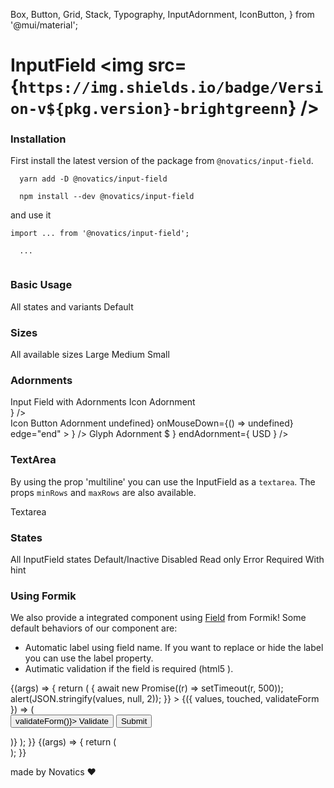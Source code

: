   Box,
  Button,
  Grid,
  Stack,
  Typography,
  InputAdornment,
  IconButton,
} from '@mui/material';


<Meta title="Components/InputField" component={InputField} />

# InputField <img src={`https://img.shields.io/badge/Version-v${pkg.version}-brightgreenn`} />

### Installation

First install the latest version of the package from `@novatics/input-field`.

```shell
  yarn add -D @novatics/input-field
```

```shell
  npm install --dev @novatics/input-field
```

and use it

```tsx
import ... from '@novatics/input-field';

  ...


```

### Basic Usage

<Canvas>
  <Story name="Basic Usage">
    <Stack>
      <Typography variant="h6">All states and variants</Typography>
      <Grid container spacing={2}>
        <Grid item xxs={2}>
          <Stack spacing={0}>
            <Typography variant="bodySmall">Default</Typography>
            <InputField label="label" />
          </Stack>
        </Grid>
      </Grid>
    </Stack>
  </Story>
</Canvas>

### Sizes

<Canvas>
  <Story name="Sizes">
    <Stack>
      <Typography variant="h6">All available sizes</Typography>
      <Grid container spacing={2}>
        <Grid item xxs={4}>
          <Stack spacing={2}>
            <Typography variant="body">Large</Typography>
            <InputContainer>
              <InputField
                label="label"
                size="large"
                placeholder="Placeholder"
              />
            </InputContainer>
          </Stack>
        </Grid>
        <Grid item xxs={4}>
          <Stack spacing={2}>
            <Typography variant="body">Medium</Typography>
            <InputContainer>
              <InputField
                label="label"
                size="medium"
                placeholder="Placeholder"
                fullWidth
              />
            </InputContainer>
          </Stack>
        </Grid>
        <Grid item xxs={4}>
          <Stack spacing={2}>
            <Typography variant="body">Small</Typography>
            <InputContainer>
              <InputField
                label="label"
                size="small"
                placeholder="Placeholder"
              />
            </InputContainer>
          </Stack>
        </Grid>
      </Grid>
    </Stack>
  </Story>
</Canvas>

### Adornments

<Canvas>
  <Story name="Adornments">
    <Stack>
      <Typography variant="h6">Input Field with Adornments</Typography>
      <Grid container spacing={2}>
        <Grid item xxs={4}>
          <Stack spacing={2}>
            <Typography variant="body">Icon Adornment</Typography>
            <InputContainer>
              <InputField
                label="Search"
                placeholder="Search..."
                startAdornment={
                  <InputAdornment position="start">
                    <Search />
                  </InputAdornment>
                }
              />
            </InputContainer>
          </Stack>
        </Grid>
        <Grid item xxs={4}>
          <Stack spacing={2}>
            <Typography variant="body">Icon Button Adornment</Typography>
            <InputContainer>
              <InputField
                label="Password"
                placeholder="Enter your password"
                type="password"
                endAdornment={
                  <InputAdornment position="end">
                    <IconButton
                      aria-label="Toggle password visibility"
                      onClick={() => undefined}
                      onMouseDown={() => undefined}
                      edge="end"
                    >
                      <Visibility />
                    </IconButton>
                  </InputAdornment>
                }
              />
            </InputContainer>
          </Stack>
        </Grid>
        <Grid item xxs={4}>
          <Stack spacing={2}>
            <Typography variant="body">Glyph Adornment</Typography>
            <InputContainer>
              <InputField
                label="Amount"
                placeholder="Enter an amount"
                startAdornment={
                  <InputAdornment position="start">$</InputAdornment>
                }
                endAdornment={
                  <InputAdornment position="end">USD</InputAdornment>
                }
              />
            </InputContainer>
          </Stack>
        </Grid>
      </Grid>
    </Stack>
  </Story>
</Canvas>

### TextArea

By using the prop 'multiline' you can use the InputField as a `textarea`. The props `minRows` and `maxRows` are also available.

<Canvas>
  <Story name="Textarea">
    <Grid container spacing={2}>
      <Grid item xxs={2}>
        <Stack spacing={0}>
          <Typography variant="bodySmall">Textarea</Typography>
          <InputField multiline minRows={2} maxRows={5} label="label" />
        </Stack>
      </Grid>
    </Grid>
  </Story>
</Canvas>

### States

<Canvas>
  <Story name="States">
    <Stack>
      <Typography variant="h6">All InputField states</Typography>
      <Grid container spacing={2}>
        <Grid item xxs={4}>
          <Stack spacing={2}>
            <Typography variant="body">Default/Inactive</Typography>
            <Stack spacing={1} direction="row">
              <InputField label="label" placeholder="Placeholder" />
              <InputField label="label" />
              <InputField label="label" value="text" />
            </Stack>
          </Stack>
        </Grid>
        <Grid item xxs={4}>
          <Stack spacing={2}>
            <Typography variant="body">Disabled</Typography>
            <Stack spacing={1} direction="row">
              <InputField label="label" placeholder="Placeholder" disabled />
              <InputField label="label" disabled />
              <InputField label="label" value="text" disabled />
            </Stack>
          </Stack>
        </Grid>
        <Grid item xxs={4}>
          <Stack spacing={2}>
            <Typography variant="body">Read only</Typography>
            <Stack spacing={1} direction="row">
              <InputField label="label" placeholder="Placeholder" readOnly />
              <InputField label="label" readOnly />
              <InputField label="label" value="text" readOnly />
            </Stack>
          </Stack>
        </Grid>
        <Grid item xxs={4}>
          <Stack spacing={2}>
            <Typography variant="body">Error</Typography>
            <Stack spacing={1} direction="row">
              <InputField
                label="label"
                placeholder="Placeholder"
                error="Some validation text"
              />
              <InputField label="label" error="Some validation text" />
              <InputField
                label="label"
                value="text"
                error="Some validation text"
              />
            </Stack>
          </Stack>
        </Grid>
        <Grid item xxs={4}>
          <Stack spacing={2}>
            <Typography variant="body">Required</Typography>
            <Stack spacing={1} direction="row">
              <InputField label="label" placeholder="Placeholder" required />
              <InputField label="label" required />
              <InputField label="label" value="text" required />
            </Stack>
          </Stack>
        </Grid>
        <Grid item xxs={4}>
          <Stack spacing={2}>
            <Typography variant="body">With hint</Typography>
            <Stack spacing={1} direction="row">
              <InputField
                label="label"
                placeholder="Placeholder"
                hint="Please fill the input"
              />
              <InputField label="label" hint="Please fill the input" />
              <InputField
                label="label"
                value="text"
                hint="Please fill long long long input"
              />
            </Stack>
          </Stack>
        </Grid>
      </Grid>
    </Stack>
  </Story>
</Canvas>

### Using Formik

We also provide a integrated component using [Field](https://formik.org/docs/api/field) from Formik!
Some default behaviors of our component are:

- Automatic label using field name. If you want to replace or hide the label you can use the label property.
- Autimatic validation if the field is required (html5 ).

<Canvas>
  <Story name="Using Formik">
    {(args) => {
      return (
        <Stack direction="row" spacing={0}>
          <Formik
            initialValues={{
              isChecked: false,
              required: false,
              toggle: false,
              checked: [],
            }}
            validationSchema={validationSchema}
            onSubmit={async (values) => {
              await new Promise((r) => setTimeout(r, 500));
              alert(JSON.stringify(values, null, 2));
            }}
          >
            {({ values, touched, validateForm }) => (
              <Form>
                <Stack spacing={1}>
                  <InputFormikField id="name" name="name" />
                  <InputFormikField
                    id="email"
                    name="email"
                    required
                    hint="Please enter your most used email"
                  />
                  <Stack direction="row" spacing={1}>
                    <Button variant="outlined" onClick={() => validateForm()}>
                      Validate
                    </Button>
                    <Button variant="contained" type="submit">
                      Submit
                    </Button>
                  </Stack>
                </Stack>
              </Form>
            )}
          </Formik>
        </Stack>
      );
    }}
  </Story>
</Canvas>

<Canvas>
  <Story
    name="Playground"
    argTypes={{
      error: false,
      checked: false,
    }}
  >
    {(args) => {
      return (
        <div>
          <InputField {...args} />
        </div>
      );
    }}
  </Story>
</Canvas>

<ArgsTable story="Playground" />

made by Novatics ❤

